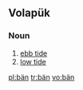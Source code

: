 {{also|Appendix:Variations of "ban"}}
==Volapük==

===Noun===
{{infl|vo|noun}}

# [[ebb tide]]
# [[low tide]]

[[pl:bän]]
[[tr:bän]]
[[vo:bän]]